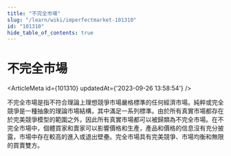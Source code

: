 ```yaml
---
title: "不完全市場"
slug: "/learn/wiki/imperfectmarket-101310"
id: "101310"
hide_table_of_contents: true
---
```



# 不完全市場

<ArticleMeta id={101310} updatedAt={'2023-09-26 13:58:54'} />
<div className='border-solid border-b border-t-0 my-4 border-[var(--ifm-color-gray-300)]' />

不完全市場是指不符合理論上理想競爭市場嚴格標準的任何經濟市場。純粹或完全競爭是一種抽象的理論市場結構，其中滿足一系列標準。由於所有真實市場都存在於完美競爭模型的範圍之外，因此所有真實市場都可以被歸類為不完全市場。在不完全市場中，個體買家和賣家可以影響價格和生產，產品和價格的信息沒有充分披露，市場中存在較高的進入或退出壁壘。完全市場具有完美競爭、市場均衡和無限的買賣雙方。
